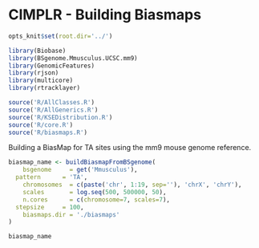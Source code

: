 CIMPLR - Building Biasmaps
========================================================


```r
opts_knit$set(root.dir='../')
```




```r
library(Biobase)
library(BSgenome.Mmusculus.UCSC.mm9)
library(GenomicFeatures)
library(rjson)
library(multicore)
library(rtracklayer)

source('R/AllClasses.R')
source('R/AllGenerics.R')
source('R/KSEDistribution.R')
source('R/core.R')
source('R/biasmaps.R')
```


Building a BiasMap for TA sites using the mm9 mouse genome reference.


```r
biasmap_name <- buildBiasmapFromBSgenome(
	bsgenome     = get('Mmusculus'),
  pattern      = 'TA',
	chromosomes  = c(paste('chr', 1:19, sep=''), 'chrX', 'chrY'),
	scales       = log.seq(500, 500000, 50),
	n.cores      = c(chromosome=7, scales=7),
  stepsize     = 100,
	biasmaps.dir = './biasmaps'
)

biasmap_name
```


